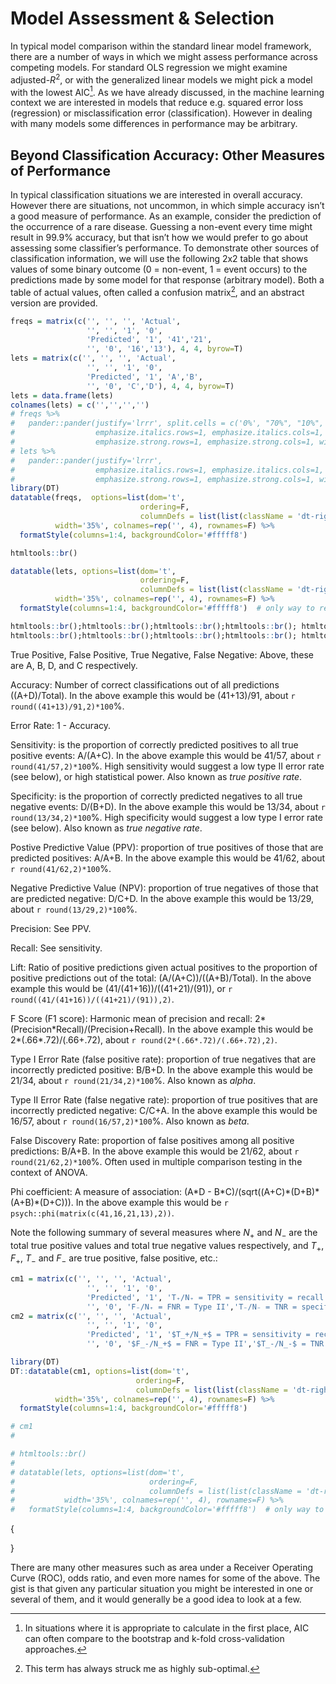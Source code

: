 # Model Assessment & Selection

<span class="newthought">In typical model comparison</span> within the standard linear model framework, there are a number of ways in which we might assess performance across competing models.  For standard OLS regression we might examine adjusted-$R^2$, or with the generalized linear models we might pick a model with the lowest AIC[^aic].  As we have already discussed, in the machine learning context we are interested in models that reduce e.g. squared error loss (regression) or misclassification error (classification).  However in dealing with many models some differences in performance may be arbitrary.

## Beyond Classification Accuracy: Other Measures of Performance

In typical classification situations we are interested in overall accuracy.  However there are situations, not uncommon, in which simple accuracy isn't a good measure of performance.  As an example, consider the prediction of the occurrence of a rare disease. Guessing a non-event every time might result in 99.9% accuracy, but that isn't how we would prefer to go about assessing some classifier's performance.
To demonstrate other sources of classification information, we will use the following 2x2 table that shows values of some binary outcome (0 = non-event, 1 = event occurs) to the predictions made by some model for that response (arbitrary model).  Both a table of actual values, often called a <span class="emph">confusion matrix</span>[^confusion], and an abstract version are provided.


<!-- between the combined failure of pander datatable and div in tufte (ignores width) this hack gets clean tables side by side via a ghosted third column-->

<div class="col3" width=50%> 
```r
freqs = matrix(c('', '', '', 'Actual',
                 '', '', '1', '0', 
                 'Predicted', '1', '41','21',
                 '', '0', '16','13'), 4, 4, byrow=T)
lets = matrix(c('', '', '', 'Actual',
                 '', '', '1', '0', 
                 'Predicted', '1', 'A','B',
                 '', '0', 'C','D'), 4, 4, byrow=T)
lets = data.frame(lets)
colnames(lets) = c('','','','')
# freqs %>% 
#   pander::pander(justify='lrrr', split.cells = c('0%', "70%", "10%", "10%", "10%"), 
#                  emphasize.italics.rows=1, emphasize.italics.cols=1,
#                  emphasize.strong.rows=1, emphasize.strong.cols=1, width=200)
# lets %>% 
#   pander::pander(justify='lrrr', 
#                  emphasize.italics.rows=1, emphasize.italics.cols=1,
#                  emphasize.strong.rows=1, emphasize.strong.cols=1, width='200px')
library(DT)
datatable(freqs,  options=list(dom='t', 
                             ordering=F, 
                             columnDefs = list(list(className = 'dt-right', targets = 1:3))), 
          width='35%', colnames=rep('', 4), rownames=F) %>% 
  formatStyle(columns=1:4, backgroundColor='#fffff8')

htmltools::br()

datatable(lets, options=list(dom='t', 
                             ordering=F, 
                             columnDefs = list(list(className = 'dt-right', targets = 1:3))), 
          width='35%', colnames=rep('', 4), rownames=F) %>% 
  formatStyle(columns=1:4, backgroundColor='#fffff8')  # only way to remove the idiotic row coloring

htmltools::br();htmltools::br();htmltools::br();htmltools::br(); htmltools::br()
htmltools::br();htmltools::br();htmltools::br();htmltools::br(); htmltools::br()
```
</div>



<span class="emph">True Positive</span>, <span class="emph">False Positive</span>, <span class="emph">True Negative</span>, <span class="emph">False Negative</span>: Above, these are A, B, D, and C respectively.

<span class="emph">Accuracy</span>: Number of correct classifications out of all predictions ((A+D)/Total). In the above example this would be (41+13)/91, about `r round((41+13)/91,2)*100`%.

<span class="emph">Error Rate</span>: 1 - Accuracy.

<span class="emph">Sensitivity</span>: is the proportion of correctly predicted positives to all true positive events: A/(A+C).  In the above example this would be 41/57, about `r round(41/57,2)*100`%. High sensitivity would suggest a low type II error rate (see below), or high statistical power. Also known as *true positive rate*.

<span class="emph">Specificity</span>: is the proportion of correctly predicted negatives to all true negative events: D/(B+D).  In the above example this would be 13/34, about `r round(13/34,2)*100`%. High specificity would suggest a low type I error rate (see below). Also known as *true negative rate*.

<span class="emph">Postive Predictive Value</span> (PPV): proportion of true positives of those that are predicted positives: A/A+B. In the above example this would be 41/62, about `r round(41/62,2)*100`%.

<span class="emph">Negative Predictive Value</span> (NPV): proportion of true negatives of those that are predicted negative: D/C+D. In the above example this would be 13/29, about `r round(13/29,2)*100`%.

<span class="emph">Precision</span>:  See PPV.

<span class="emph">Recall</span>: See sensitivity.

<span class="emph">Lift</span>: Ratio of positive predictions given actual positives to the proportion of positive predictions out of the total: (A/(A+C))/((A+B)/Total). In the above example this would be (41/(41+16))/((41+21)/(91)), or `r round((41/(41+16))/((41+21)/(91)),2)`.

<span class="emph">F Score</span> (F1 score): Harmonic mean of precision and recall: 2\*(Precision\*Recall)/(Precision+Recall). In the above example this would be 2\*(.66\*.72)/(.66+.72), about `r round(2*(.66*.72)/(.66+.72),2)`.

<span class="emph">Type I Error Rate</span> (false positive rate): proportion of true negatives that are incorrectly predicted positive: B/B+D. In the above example this would be 21/34, about `r round(21/34,2)*100`%.  Also known as *alpha*.

<span class="emph">Type II Error Rate</span> (false negative rate): proportion of true positives that are incorrectly predicted negative: C/C+A. In the above example this would be 16/57, about `r round(16/57,2)*100`%. Also known as *beta*.

<span class="emph">False Discovery Rate</span>: proportion of false positives among all positive predictions: B/A+B. In the above example this would be 21/62, about `r round(21/62,2)*100`%.  Often used in multiple comparison testing in the context of ANOVA.

<span class="emph">Phi coefficient</span>: A measure of association: (A\*D - B\*C)/(sqrt((A+C)\*(D+B)\*(A+B)\*(D+C))).  In the above example this would be `r psych::phi(matrix(c(41,16,21,13),2))`.


Note the following summary of several measures where $N_+$ and $N_-$ are the total true positive values and total true negative values respectively, and $T_+$, $F_+$, $T_-$ and $F_-$ are true positive, false positive, etc.\sidenote{Table based on table 5.3 in \citet{murphy_machine_2012}}:

```r
cm1 = matrix(c('', '', '', 'Actual',
                 '', '', '1', '0',
                 'Predicted', '1', 'T₊/N₊ = TPR = sensitivity = recall','F₊/N₋ = FPR = Type I',
                 '', '0', 'F₋/N₊ = FNR = Type II','T₋/N₋ = TNR = specificity'), 4, 4, byrow=T) %>% data.frame(stringsAsFactors=F)
cm2 = matrix(c('', '', '', 'Actual',
                 '', '', '1', '0',
                 'Predicted', '1', '$T_+/N_+$ = TPR = sensitivity = recall','$F_+/N_-$ = FPR = Type I',
                 '', '0', '$F_-/N_+$ = FNR = Type II','$T_-/N_-$ = TNR = specificity'), 4, 4, byrow=T)

library(DT)
DT::datatable(cm1, options=list(dom='t',
                            ordering=F,
                            columnDefs = list(list(className = 'dt-right', targets = 1:3))),
          width='35%', colnames=rep('', 4), rownames=F) %>%
  formatStyle(columns=1:4, backgroundColor='#fffff8')

# cm1
# 

# htmltools::br()
# 
# datatable(lets, options=list(dom='t', 
#                              ordering=F, 
#                              columnDefs = list(list(className = 'dt-right', targets = 1:3))), 
#           width='35%', colnames=rep('', 4), rownames=F) %>% 
#   formatStyle(columns=1:4, backgroundColor='#fffff8')  # only way to remove the idiotic row coloring

```




\vspace{.25cm}

{\footnotesize
\noindent\begin{tabular}{llll}
&  & Actual  & \\
& & 1 & 0 \\
\hline
Predicted & 1 & $T_+/N_+$ = TPR = sensitivity = recall & $F_+/N_-$ = FPR = Type I \\
& 0 & $F_-/N_+$ = FNR = Type II & $T_-/N_-$ = TNR = specificity \\
\hline
\end{tabular}
}



There are many other measures such as area under a Receiver Operating Curve (<span class="emph">ROC</span>), <span class="emph">odds ratio</span>, and even more names for some of the above.  The gist is that given any particular situation you might be interested in one or several of them, and it would generally be a good idea to look at a few.


[^aic]: In situations where it is appropriate to calculate in the first place, AIC can often compare to the bootstrap and k-fold cross-validation approaches.

[^confusion]: This term has always struck me as highly sub-optimal.